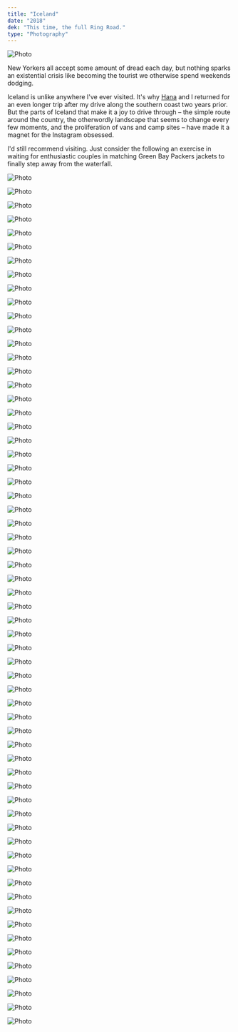 ```yaml
---
title: "Iceland"
date: "2018"
dek: "This time, the full Ring Road."
type: "Photography"
---
```


<ArticleMedia>

![Photo](../images/photography/iceland_2018/00795.jpg)

</ArticleMedia>

New Yorkers all accept some amount of dread each day, but nothing sparks an existential crisis like becoming the tourist we otherwise spend weekends dodging.

Iceland is unlike anywhere I've ever visited. It's why [Hana](https://twitter.com/HanaCarpenter) and I returned for an even longer trip after my drive along the southern coast two years prior. But the parts of Iceland that make it a joy to drive through – the simple route around the country, the otherwordly landscape that seems to change every few moments, and the proliferation of vans and camp sites – have made it a magnet for the Instagram obsessed.

I'd still recommend visiting. Just consider the following an exercise in waiting for enthusiastic couples in matching Green Bay Packers jackets to finally step away from the waterfall.

<ArticleMedia>

<Grid>

![Photo](../images/photography/iceland_2018/00181.jpg)

![Photo](../images/photography/iceland_2018/00570.jpg)

</Grid>

</ArticleMedia>

<ArticleMedia>

![Photo](../images/photography/iceland_2018/00192.jpg)

</ArticleMedia>

<ArticleMedia>

![Photo](../images/photography/iceland_2018/00311.jpg)

</ArticleMedia>

<ArticleMedia>

<Grid>

![Photo](../images/photography/iceland_2018/00231.jpg)

![Photo](../images/photography/iceland_2018/00232.jpg)

</Grid>

</ArticleMedia>

<ArticleMedia>

![Photo](../images/photography/iceland_2018/00321.jpg)

</ArticleMedia>

<ArticleMedia>

<Grid>

![Photo](../images/photography/iceland_2018/00499.jpg)

![Photo](../images/photography/iceland_2018/00510.jpg)

</Grid>

</ArticleMedia>

<ArticleMedia>

![Photo](../images/photography/iceland_2018/00612.jpg)

</ArticleMedia>

<ArticleMedia>

![Photo](../images/photography/iceland_2018/141240.jpg)

</ArticleMedia>

<ArticleMedia>

<Grid>

![Photo](../images/photography/iceland_2018/01598.jpg)

![Photo](../images/photography/iceland_2018/00627.jpg)

</Grid>

</ArticleMedia>

<ArticleMedia>

![Photo](../images/photography/iceland_2018/00100.jpg)

</ArticleMedia>

<ArticleMedia>

<Grid>

![Photo](../images/photography/iceland_2018/00634.jpg)

![Photo](../images/photography/iceland_2018/00619.jpg)

</Grid>

</ArticleMedia>

<ArticleMedia>

![Photo](../images/photography/iceland_2018/00701.jpg)

</ArticleMedia>

<ArticleMedia>

<Grid>

![Photo](../images/photography/iceland_2018/00735.jpg)

![Photo](../images/photography/iceland_2018/00742.jpg)

</Grid>

</ArticleMedia>

<ArticleMedia>

![Photo](../images/photography/iceland_2018/00763.jpg)

</ArticleMedia>

<ArticleMedia>

<Grid>

![Photo](../images/photography/iceland_2018/00803.jpg)

![Photo](../images/photography/iceland_2018/01339.jpg)

</Grid>

</ArticleMedia>

<ArticleMedia>

![Photo](../images/photography/iceland_2018/00849.jpg)

</ArticleMedia>

<ArticleMedia>

<Grid>

![Photo](../images/photography/iceland_2018/00862.jpg)

![Photo](../images/photography/iceland_2018/01618.jpg)

</Grid>

</ArticleMedia>

<ArticleMedia>

![Photo](../images/photography/iceland_2018/175458.jpg)

</ArticleMedia>

<ArticleMedia>

<Grid>

![Photo](../images/photography/iceland_2018/00871.jpg)

![Photo](../images/photography/iceland_2018/00869.jpg)

</Grid>

</ArticleMedia>

<ArticleMedia>

![Photo](../images/photography/iceland_2018/00933.jpg)

</ArticleMedia>

<ArticleMedia>

![Photo](../images/photography/iceland_2018/00912.jpg)

![Photo](../images/photography/iceland_2018/00936.jpg)

</ArticleMedia>

<ArticleMedia>

![Photo](../images/photography/iceland_2018/00895.jpg)

</ArticleMedia>

<ArticleMedia>

<Grid>

![Photo](../images/photography/iceland_2018/00909.jpg)

![Photo](../images/photography/iceland_2018/01933.jpg)

</Grid>

</ArticleMedia>

<ArticleMedia>

![Photo](../images/photography/iceland_2018/00978.jpg)

</ArticleMedia>

<ArticleMedia>

<Grid>

![Photo](../images/photography/iceland_2018/01319.jpg)

![Photo](../images/photography/iceland_2018/01336.jpg)

</Grid>

</ArticleMedia>

<ArticleMedia>

![Photo](../images/photography/iceland_2018/01007.jpg)

</ArticleMedia>

<ArticleMedia>

<Grid>

![Photo](../images/photography/iceland_2018/01041.jpg)

![Photo](../images/photography/iceland_2018/01068.jpg)

</Grid>

</ArticleMedia>

<ArticleMedia>

![Photo](../images/photography/iceland_2018/01189.jpg)

</ArticleMedia>

<ArticleMedia>

<Grid>

![Photo](../images/photography/iceland_2018/01165.jpg)

![Photo](../images/photography/iceland_2018/01247.jpg)

</Grid>

</ArticleMedia>

<ArticleMedia>

![Photo](../images/photography/iceland_2018/01386.jpg)

</ArticleMedia>

<ArticleMedia>

![Photo](../images/photography/iceland_2018/01300.jpg)

</ArticleMedia>

<ArticleMedia>

<Grid>

![Photo](../images/photography/iceland_2018/01353.jpg)

![Photo](../images/photography/iceland_2018/01374.jpg)

</Grid>

</ArticleMedia>

<ArticleMedia>

![Photo](../images/photography/iceland_2018/01341.jpg)

</ArticleMedia>

<ArticleMedia>

![Photo](../images/photography/iceland_2018/01472.jpg)

</ArticleMedia>

<ArticleMedia>

<Grid>

![Photo](../images/photography/iceland_2018/01433.jpg)

![Photo](../images/photography/iceland_2018/01450.jpg)

</Grid>

</ArticleMedia>

<ArticleMedia>

![Photo](../images/photography/iceland_2018/01694.jpg)

</ArticleMedia>

<ArticleMedia>

<Grid>

![Photo](../images/photography/iceland_2018/01476.jpg)

![Photo](../images/photography/iceland_2018/01483.jpg)

</Grid>

</ArticleMedia>

<ArticleMedia>

![Photo](../images/photography/iceland_2018/00228.jpg)

</ArticleMedia>

<ArticleMedia>

<Grid>

![Photo](../images/photography/iceland_2018/01512.jpg)

![Photo](../images/photography/iceland_2018/01579.jpg)

</Grid>

</ArticleMedia>

<ArticleMedia>

![Photo](../images/photography/iceland_2018/02001.jpg)

</ArticleMedia>

<ArticleMedia>

![Photo](../images/photography/iceland_2018/01743.jpg)

</ArticleMedia>

<ArticleMedia>

<Grid>

![Photo](../images/photography/iceland_2018/01716.jpg)

![Photo](../images/photography/iceland_2018/01706.jpg)

</Grid>

</ArticleMedia>

<ArticleMedia>

![Photo](../images/photography/iceland_2018/02019.jpg)

</ArticleMedia>